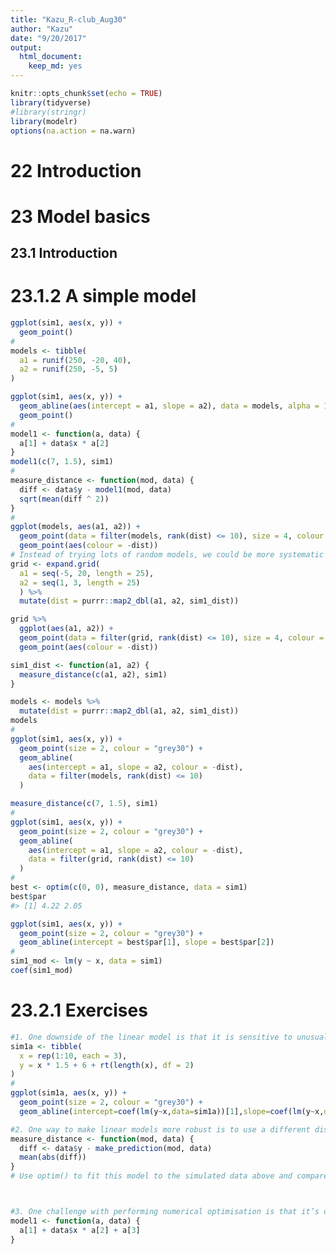 ```yaml
---
title: "Kazu_R-club_Aug30"
author: "Kazu"
date: "9/20/2017"
output: 
  html_document: 
    keep_md: yes
---
```


```r
knitr::opts_chunk$set(echo = TRUE)
library(tidyverse)
#library(stringr)
library(modelr)
options(na.action = na.warn)
```

# 22 Introduction

# 23 Model basics
## 23.1 Introduction
# 23.1.2 A simple model
```r
ggplot(sim1, aes(x, y)) + 
  geom_point()
#
models <- tibble(
  a1 = runif(250, -20, 40),
  a2 = runif(250, -5, 5)
)

ggplot(sim1, aes(x, y)) + 
  geom_abline(aes(intercept = a1, slope = a2), data = models, alpha = 1/4) +
  geom_point() 
#
model1 <- function(a, data) {
  a[1] + data$x * a[2]
}
model1(c(7, 1.5), sim1)
#
measure_distance <- function(mod, data) {
  diff <- data$y - model1(mod, data)
  sqrt(mean(diff ^ 2))
}
#
ggplot(models, aes(a1, a2)) +
  geom_point(data = filter(models, rank(dist) <= 10), size = 4, colour = "red") +
  geom_point(aes(colour = -dist))
# Instead of trying lots of random models, we could be more systematic and generate an evenly spaced grid of points (this is called a grid search). I picked the parameters of the grid roughly by looking at where the best models were in the plot above.
grid <- expand.grid(
  a1 = seq(-5, 20, length = 25),
  a2 = seq(1, 3, length = 25)
  ) %>% 
  mutate(dist = purrr::map2_dbl(a1, a2, sim1_dist))

grid %>% 
  ggplot(aes(a1, a2)) +
  geom_point(data = filter(grid, rank(dist) <= 10), size = 4, colour = "red") +
  geom_point(aes(colour = -dist)) 

sim1_dist <- function(a1, a2) {
  measure_distance(c(a1, a2), sim1)
}

models <- models %>% 
  mutate(dist = purrr::map2_dbl(a1, a2, sim1_dist))
models
#
ggplot(sim1, aes(x, y)) + 
  geom_point(size = 2, colour = "grey30") + 
  geom_abline(
    aes(intercept = a1, slope = a2, colour = -dist), 
    data = filter(models, rank(dist) <= 10)
  )

measure_distance(c(7, 1.5), sim1)
#
ggplot(sim1, aes(x, y)) + 
  geom_point(size = 2, colour = "grey30") + 
  geom_abline(
    aes(intercept = a1, slope = a2, colour = -dist), 
    data = filter(grid, rank(dist) <= 10)
  )
#
best <- optim(c(0, 0), measure_distance, data = sim1)
best$par
#> [1] 4.22 2.05

ggplot(sim1, aes(x, y)) + 
  geom_point(size = 2, colour = "grey30") + 
  geom_abline(intercept = best$par[1], slope = best$par[2])
# 
sim1_mod <- lm(y ~ x, data = sim1)
coef(sim1_mod)

```
# 23.2.1 Exercises
```r
#1. One downside of the linear model is that it is sensitive to unusual values because the distance incorporates a squared term. Fit a linear model to the simulated data below, and visualise the results. Rerun a few times to generate different simulated datasets. What do you notice about the model?
sim1a <- tibble(
  x = rep(1:10, each = 3),
  y = x * 1.5 + 6 + rt(length(x), df = 2)
)
# 
ggplot(sim1a, aes(x, y)) + 
  geom_point(size = 2, colour = "grey30") + 
  geom_abline(intercept=coef(lm(y~x,data=sim1a))[1],slope=coef(lm(y~x,data=sim1a))[2])

#2. One way to make linear models more robust is to use a different distance measure. For example, instead of root-mean-squared distance, you could use mean-absolute distance:
measure_distance <- function(mod, data) {
  diff <- data$y - make_prediction(mod, data)
  mean(abs(diff))
}
# Use optim() to fit this model to the simulated data above and compare it to the linear model.



#3. One challenge with performing numerical optimisation is that it’s only guaranteed to find one local optima. What’s the problem with optimising a three parameter model like this?
model1 <- function(a, data) {
  a[1] + data$x * a[2] + a[3]
}
```
